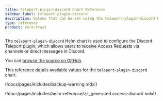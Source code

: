 ```yaml
---
title: teleport-plugin-discord Chart Reference
sidebar_label: teleport-plugin-discord
description: Values that can be set using the teleport-plugin-discord Helm chart
type: reference
product: zero-trust
---
```


The `teleport-plugin-discord` Helm chart is used to configure the Discord Teleport plugin, which allows users to receive Access Requests via channels or direct messages in Discord.

You can [browse the source on GitHub](https://github.com/gravitational/teleport/tree/v(=teleport.version=)/examples/chart/access/discord).

This reference details available values for the `teleport-plugin-discord` chart.

(!docs/pages/includes/backup-warning.mdx!)

(!docs/pages/includes/helm-reference/zz_generated.access-discord.mdx!)
